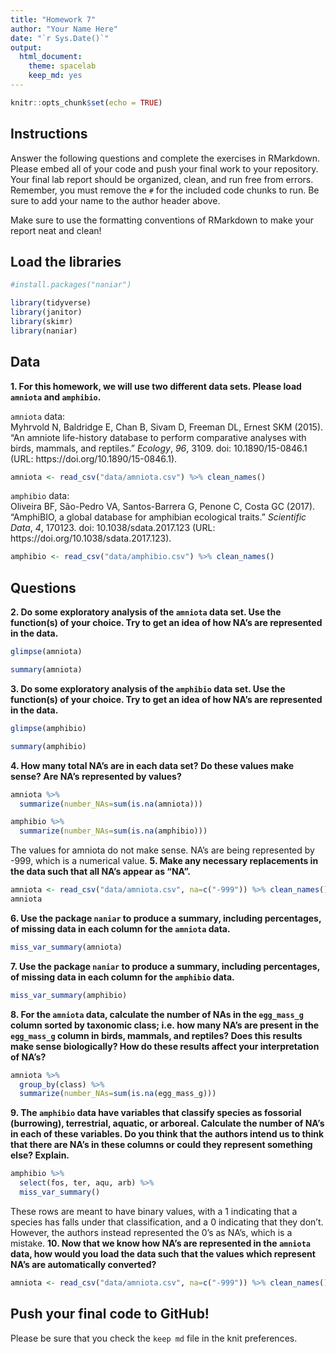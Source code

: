 ```yaml
---
title: "Homework 7"
author: "Your Name Here"
date: "`r Sys.Date()`"
output:
  html_document: 
    theme: spacelab
    keep_md: yes
---
```


```r
knitr::opts_chunk$set(echo = TRUE)
```

## Instructions
Answer the following questions and complete the exercises in RMarkdown. Please embed all of your code and push your final work to your repository. Your final lab report should be organized, clean, and run free from errors. Remember, you must remove the `#` for the included code chunks to run. Be sure to add your name to the author header above.  

Make sure to use the formatting conventions of RMarkdown to make your report neat and clean!  

## Load the libraries

```r
#install.packages("naniar")
```

```r
library(tidyverse)
library(janitor)
library(skimr)
library(naniar)
``` 

## Data
**1. For this homework, we will use two different data sets. Please load `amniota` and `amphibio`.**  

`amniota` data:  
Myhrvold N, Baldridge E, Chan B, Sivam D, Freeman DL, Ernest SKM (2015). “An amniote life-history
database to perform comparative analyses with birds, mammals, and reptiles.” _Ecology_, *96*, 3109.
doi: 10.1890/15-0846.1 (URL: https://doi.org/10.1890/15-0846.1).
```r
amniota <- read_csv("data/amniota.csv") %>% clean_names()
```

`amphibio` data:  
Oliveira BF, São-Pedro VA, Santos-Barrera G, Penone C, Costa GC (2017). “AmphiBIO, a global database
for amphibian ecological traits.” _Scientific Data_, *4*, 170123. doi: 10.1038/sdata.2017.123 (URL:
https://doi.org/10.1038/sdata.2017.123).
```r
amphibio <- read_csv("data/amphibio.csv") %>% clean_names()
```

## Questions  
**2. Do some exploratory analysis of the `amniota` data set. Use the function(s) of your choice. Try to get an idea of how NA's are represented in the data.**  
```r
glimpse(amniota)
```

```r
summary(amniota)
```

**3. Do some exploratory analysis of the `amphibio` data set. Use the function(s) of your choice. Try to get an idea of how NA's are represented in the data.**  
```r
glimpse(amphibio)
```

```r
summary(amphibio)
```

**4. How many total NA's are in each data set? Do these values make sense? Are NA's represented by values?**   
```r
amniota %>% 
  summarize(number_NAs=sum(is.na(amniota)))
```
```r
amphibio %>% 
  summarize(number_NAs=sum(is.na(amphibio)))
```
The values for amniota do not make sense. NA's are being represented by -999, which is a numerical value.
**5. Make any necessary replacements in the data such that all NA's appear as "NA".**   
```r
amniota <- read_csv("data/amniota.csv", na=c("-999")) %>% clean_names()
amniota
```
**6. Use the package `naniar` to produce a summary, including percentages, of missing data in each column for the `amniota` data.**  
```r
miss_var_summary(amniota)
```

**7. Use the package `naniar` to produce a summary, including percentages, of missing data in each column for the `amphibio` data.**
```r
miss_var_summary(amphibio)
```

**8. For the `amniota` data, calculate the number of NAs in the `egg_mass_g` column sorted by taxonomic class; i.e. how many NA's are present in the `egg_mass_g` column in birds, mammals, and reptiles? Does this results make sense biologically? How do these results affect your interpretation of NA's?**  
```r
amniota %>% 
  group_by(class) %>% 
  summarize(number_NAs=sum(is.na(egg_mass_g)))
```

**9. The `amphibio` data have variables that classify species as fossorial (burrowing), terrestrial, aquatic, or arboreal. Calculate the number of NA's in each of these variables. Do you think that the authors intend us to think that there are NA's in these columns or could they represent something else? Explain.**
```r
amphibio %>% 
  select(fos, ter, aqu, arb) %>% 
  miss_var_summary()
```

These rows are meant to have binary values, with a 1 indicating that a species has falls under that classification, and a 0 indicating that they don't. However, the authors instead represented the 0's as NA's, which is a mistake. 
**10. Now that we know how NA's are represented in the `amniota` data, how would you load the data such that the values which represent NA's are automatically converted?**
```r
amniota <- read_csv("data/amniota.csv", na=c("-999")) %>% clean_names()
```

## Push your final code to GitHub!
Please be sure that you check the `keep md` file in the knit preferences.  